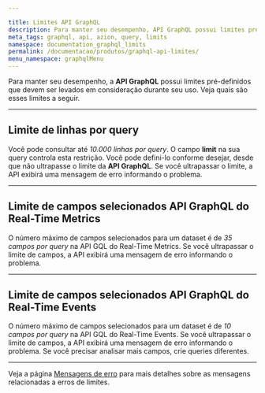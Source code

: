```yaml
---

title: Limites API GraphQL
description: Para manter seu desempenho, API GraphQL possui limites pré-definidos que devem ser levados em consideração durante seu uso.
meta_tags: graphql, api, azion, query, limits
namespace: documentation_graphql_limits
permalink: /documentacao/produtos/graphql-api-limites/
menu_namespace: graphqlMenu
---
```


Para manter seu desempenho, a **API GraphQL** possui limites pré-definidos que devem ser levados em consideração durante seu uso. Veja quais são esses limites a seguir.

---

## Limite de linhas por query

Você pode consultar até *10.000 linhas por query*. O campo **limit** na sua query controla esta restrição. Você pode defini-lo conforme desejar, desde que não ultrapasse o limite da **API GraphQL**. Se você ultrapassar o limite, a API exibirá uma mensagem de erro informando o problema.

---

## Limite de campos selecionados API GraphQL do Real-Time Metrics

O número máximo de campos selecionados para um dataset é de *35 campos por query* na API GQL do Real-Time Metrics. Se você ultrapassar o limite de campos, a API exibirá uma mensagem de erro informando o problema.

---

## Limite de campos selecionados API GraphQL do Real-Time Events

O número máximo de campos selecionados para um dataset é de *10 campos por query* na API GQL do Real-Time Events. Se você ultrapassar o limite de campos, a API exibirá uma mensagem de erro informando o problema. Se você precisar analisar mais campos, crie queries diferentes.

---

Veja a página [Mensagens de erro](/pt-br/documentacao/produtos/graphql-api-mensagens-erro/) para mais detalhes sobre as mensagens relacionadas a erros de limites.


